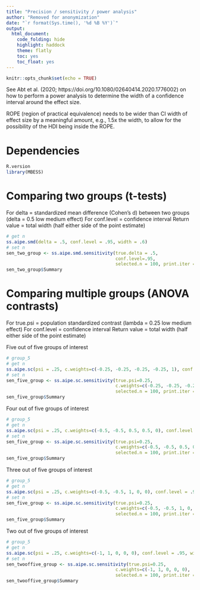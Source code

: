 ```yaml
---
title: "Precision / sensitivity / power analysis"
author: "Removed for anonymization"
date: "`r format(Sys.time(), '%d %B %Y')`"
output:
  html_document:
    code_folding: hide
    highlight: haddock
    theme: flatly
    toc: yes
    toc_float: yes
---
```


```r
knitr::opts_chunk$set(echo = TRUE)
```

See Abt et al. (2020; https://doi.org/10.1080/02640414.2020.1776002) on how to perform a power analysis to determine the width of a confidence interval around the effect size.

ROPE (region of practical equivalence) needs to be wider than CI width of effect size by a meaningful amount, e.g., 1.5x the width, to allow for the possibility of the HDI being inside the ROPE.

# Dependencies

```r
R.version
library(MBESS)
```

# Comparing two groups (t-tests)

For delta = standardized mean difference (Cohen’s d) between two groups (delta = 0.5 low medium effect)
For conf.level = confidence interval 
Return value = total width (half either side of the point estimate)

```r
# get n
ss.aipe.smd(delta = .5, conf.level = .95, width = .6)
# set n
sen_two_group <- ss.aipe.smd.sensitivity(true.delta = .5,
                                         conf.level=.95,
                                         selected.n = 100, print.iter = F)
sen_two_group$Summary
```

# Comparing multiple groups (ANOVA contrasts)

For true.psi = population standardized contrast (lambda = 0.25 low medium effect)
For conf.level = confidence interval 
Return value = total width (half either side of the point estimate)

Five out of five groups of interest
```r
# group_5
# get n
ss.aipe.sc(psi = .25, c.weights=c(-0.25, -0.25, -0.25, -0.25, 1), conf.level = .95, width = .45)
# set n
sen_five_group <- ss.aipe.sc.sensitivity(true.psi=0.25,
                                         c.weights=c(-0.25, -0.25, -0.25, -0.25, 1),
                                         selected.n = 100, print.iter = F)
sen_five_group$Summary
```

Four out of five groups of interest
```r
# group_5
# get n
ss.aipe.sc(psi = .25, c.weights=c(-0.5, -0.5, 0.5, 0.5, 0), conf.level = .95, width = .45)
# set n
sen_five_group <- ss.aipe.sc.sensitivity(true.psi=0.25,
                                         c.weights=c(-0.5, -0.5, 0.5, 0.5, 0),
                                         selected.n = 100, print.iter = F)
sen_five_group$Summary
```

Three out of five groups of interest
```r
# group_5
# get n
ss.aipe.sc(psi = .25, c.weights=c(-0.5, -0.5, 1, 0, 0), conf.level = .95, width = .45)
# set n
sen_five_group <- ss.aipe.sc.sensitivity(true.psi=0.25,
                                         c.weights=c(-0.5, -0.5, 1, 0, 0),
                                         selected.n = 100, print.iter = F)
sen_five_group$Summary
```

Two out of five groups of interest
```r
# group_5
# get n
ss.aipe.sc(psi = .25, c.weights=c(-1, 1, 0, 0, 0), conf.level = .95, width = .45)
# set n
sen_twooffive_group <- ss.aipe.sc.sensitivity(true.psi=0.25,
                                         c.weights=c(-1, 1, 0, 0, 0),
                                         selected.n = 100, print.iter = F)
sen_twooffive_group$Summary
```




